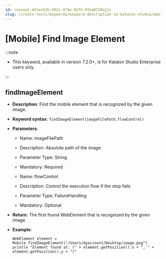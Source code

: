```yaml
---
id: concept-441ec62b-402c-474e-92fb-9fea0150a11c
slug: /create-tests/keywords/keyword-description-in-katalon-studio/mobile-keywords/mobile-find-image-element
---
```


# \[Mobile\] Find Image Element


:::note

-   This keyword, available in version 7.2.0+, is for Katalon Studio Enterprise users only.


:::

## findImageElement

-   **Description**: Find the mobile element that is recognized by the given image.
-   **Keyword syntax**: <code>findImageElement(imageFilePath,flowControl)</code>
-   **Parameters**:

    -   Name: imageFilePath
    -   Description: Absolute path of the image
    -   Parameter Type: String
    -   Mandatory: Required

    -   Name: flowControl

    -   Description: Control the execution flow if the step fails
    -   Parameter Type: FailureHandling
    -   Mandatory: Optional
-   **Return**: The first found WebElement that is recognized by the given image.

-   **Example**:

    ```
    WebElement element = Mobile.findImageElement("/Users/myaccount/Desktop/image.png")
    println "Element found at: (" + element.getPosition().x + ", " + element.getPosition().y + ")"
    
    ```